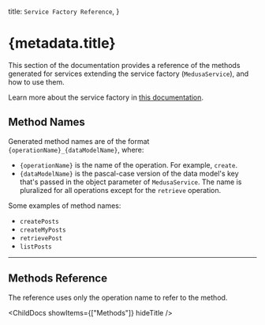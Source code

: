 
  title: `Service Factory Reference`,
}

# {metadata.title}

This section of the documentation provides a reference of the methods generated for services extending the service factory (`MedusaService`), and how to use them.

<Note title="Tip">

Learn more about the service factory in [this documentation](!docs!/advanced-development/modules/service-factory).

</Note>

## Method Names

Generated method names are of the format `{operationName}_{dataModelName}`, where:

- `{operationName}` is the name of the operation. For example, `create`.
- `{dataModelName}` is the pascal-case version of the data model's key that's passed in the object parameter of `MedusaService`. The name is pluralized for all operations except for the `retrieve` operation.

Some examples of method names:

- `createPosts`
- `createMyPosts`
- `retrievePost`
- `listPosts`

---

## Methods Reference

<Note>

The reference uses only the operation name to refer to the method.

</Note>

<ChildDocs showItems={["Methods"]} hideTitle />
